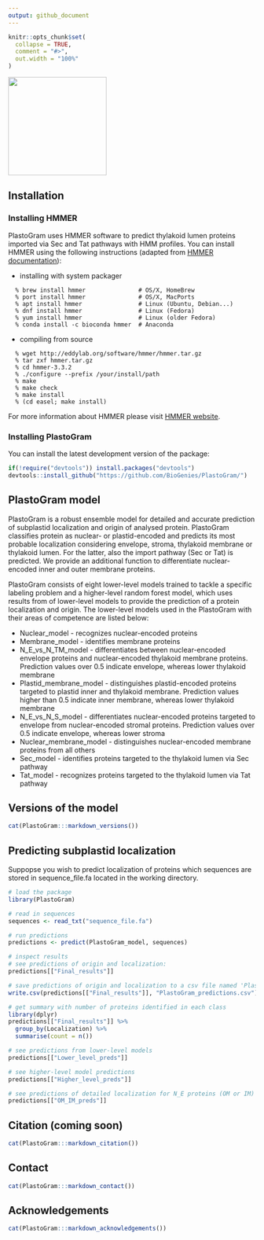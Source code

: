 ```yaml
---
output: github_document
---
```


<!-- README.md is generated from README.Rmd. Please edit that file -->

```r
knitr::opts_chunk$set(
  collapse = TRUE,
  comment = "#>",
  out.width = "100%"
)
```

<img src="./inst/PlastoGram/PlastoGram_logo.png" style="height: 200px;"/>


## Installation

### Installing HMMER

PlastoGram uses HMMER software to predict thylakoid lumen proteins imported via Sec and Tat pathways with HMM profiles. 
You can install HMMER using the following instructions (adapted from [HMMER documentation](http://hmmer.org/documentation.html)):

- installing with system packager
```
  % brew install hmmer               # OS/X, HomeBrew
  % port install hmmer               # OS/X, MacPorts
  % apt install hmmer                # Linux (Ubuntu, Debian...)
  % dnf install hmmer                # Linux (Fedora)
  % yum install hmmer                # Linux (older Fedora)
  % conda install -c bioconda hmmer  # Anaconda
```

- compiling from source
```
  % wget http://eddylab.org/software/hmmer/hmmer.tar.gz 
  % tar zxf hmmer.tar.gz
  % cd hmmer-3.3.2
  % ./configure --prefix /your/install/path
  % make
  % make check
  % make install
  % (cd easel; make install)
```

For more information about HMMER please visit [HMMER website](http://hmmer.org/).

### Installing PlastoGram

You can install the latest development version of the package:

```R
if(!require("devtools")) install.packages("devtools")
devtools::install_github("https://github.com/BioGenies/PlastoGram/")
```

## PlastoGram model

PlastoGram is a robust ensemble model for detailed and accurate prediction of subplastid localization and origin of analysed protein. PlastoGram classifies protein as nuclear- or plastid-encoded and predicts its most probable localization considering envelope, stroma, thylakoid membrane or thylakoid lumen. For the latter, also the import pathway (Sec or Tat) is predicted. We provide an additional function to differentiate nuclear-encoded inner and outer membrane proteins.

PlastoGram consists of eight lower-level models trained to tackle a specific labeling problem and a higher-level random forest model, which uses results from of lower-level models to provide the prediction of a protein localization and origin. The lower-level models used in the PlastoGram with their areas of competence are listed below:

- Nuclear_model - recognizes nuclear-encoded proteins
- Membrane_model - identifies membrane proteins
- N_E_vs_N_TM_model - differentiates between nuclear-encoded envelope proteins and nuclear-encoded thylakoid membrane proteins. Prediction values over 0.5 indicate envelope, whereas lower thylakoid membrane
- Plastid_membrane_model - distinguishes plastid-encoded proteins targeted to plastid inner and thylakoid membrane. Prediction values higher than 0.5 indicate inner membrane, whereas lower thylakoid membrane
- N_E_vs_N_S_model - differentiates nuclear-encoded proteins targeted to envelope from nuclear-encoded stromal proteins. Prediction values over 0.5 indicate envelope, whereas lower stroma
- Nuclear_membrane_model - distinguishes nuclear-encoded membrane proteins from all others
- Sec_model - identifies proteins targeted to the thylakoid lumen via Sec pathway
- Tat_model - recognizes proteins targeted to the thylakoid lumen via Tat pathway

## Versions of the model
```r
cat(PlastoGram:::markdown_versions())
```

## Predicting subplastid localization

Suppopse you wish to predict localization of proteins which sequences are stored in sequence_file.fa located in the working directory.

``` r
# load the package
library(PlastoGram)

# read in sequences
sequences <- read_txt("sequence_file.fa")

# run predictions
predictions <- predict(PlastoGram_model, sequences)

# inspect results
# see predictions of origin and localization:
predictions[["Final_results"]]

# save predictions of origin and localization to a csv file named 'PlastoGram_predictions.csv'
write.csv(predictions[["Final_results"]], "PlastoGram_predictions.csv")

# get summary with number of proteins identified in each class
library(dplyr)
predictions[["Final_results"]] %>% 
  group_by(Localization) %>% 
  summarise(count = n())

# see predictions from lower-level models
predictions[["Lower_level_preds"]]

# see higher-level model predictions
predictions[["Higher_level_preds"]]

# see predictions of detailed localization for N_E proteins (OM or IM)
predictions[["OM_IM_preds"]]

```

## Citation (coming soon)
```r
cat(PlastoGram:::markdown_citation())
```

## Contact
```r
cat(PlastoGram:::markdown_contact())
```

## Acknowledgements
```r
cat(PlastoGram:::markdown_acknowledgements())
```
